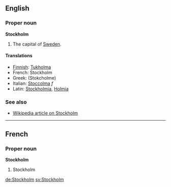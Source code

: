 ==English==
===Proper noun===
'''Stockholm'''

#The capital of [[Sweden]].

====Translations====
*[[Finnish]]: [[Tukholma]]
*French: Stockholm
*Greek: (Stokcholme)
*Italian: [[Stoccolma]] ''f''
*Latin: [[Stockholmia]], [[Holmia]]

===See also===
*[[w:en:Stockholm|Wikipedia article on Stockholm]]

----

==French==
===Proper noun===
'''Stockholm'''

#Stockholm

[[de:Stockholm]]
[[sv:Stockholm]]